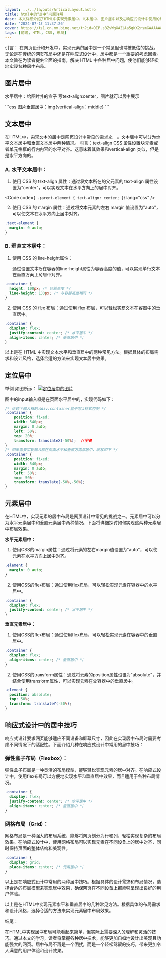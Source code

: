 ```yaml
---
layout: ../../layouts/ArticalLayout.astro
title: html中的“居中”问题详解
desc: 本文详细介绍了HTML中实现元素居中、文本居中、图片居中以及在响应式设计中使用的居中技巧，包括Flexbox和Grid布局。通过这些方法，设计师可以轻松应对各种布局需求，提升网页设计的灵活性和用户体验。测试超长内容隐藏第二行末尾xxxxxxxxxxxxxxxxxx
date: '2024-07-17 11:37:26'
cover: https://ts1.cn.mm.bing.net/th?id=OIP.s3ZvWgXAZLAa5gKX2rsmGAAAAA&w=80&h=80&c=7&qlt=80&o=6&pid=13.1
tags: [前端, HTML, CSS, 布局]
---
```



引言：
在网页设计和开发中，实现元素的居中是一个常见但也常被低估的挑战。无论是在传统的网页布局中还是在响应式设计中，居中都是一个重要的考虑因素。本文旨在为读者提供全面的指南，解决 HTML 中各种居中问题，使他们能够轻松地实现各种居中布局。

<h2>图片居中</h2>
<p>水平居中：给图片外的盒子 写text-align:center，图片就可以居中展示</p>
```css
图片垂直居中：img{vertical-align：middle}
```

<h2>文本居中</h2>

在HTML中，实现文本的居中是网页设计中常见的需求之一。文本居中可以分为水平文本居中和垂直文本居中两种情况。
引言：text-align CSS 属性设置块元素或者单元格框的行内内容的水平对齐。这意味着其效果和vertical-align
类似，但是是水平方向的。

<h3 class="text-orange-400">A. 水平文本居中：</h3>

1. 使用 CSS 的 text-align 属性：通过将文本所在的父元素的 text-align 属性设置为"center"，可以实现文本在水平方向上的居中对齐。

<Code
  code={`
.parent-element {
  text-align: center;
}`}
  lang="css"
/>

2. 使用 CSS 的 margin 属性：通过将文本元素的左右 margin 值设置为"auto"，可以使文本在水平方向上居中对齐。

```css
.text-element {
  margin: 0 auto;
}
```

<h3 class="text-orange-600">B. 垂直文本居中：</h3>

1.  使用 CSS 的 line-height属性：

    通过设置文本所在容器的line-height属性为容器高度的值，可以实现单行文本在垂直方向上的居中对齐。

```css
.container {
  height: 100px; /* 容器高度 */
  line-height: 100px; /* 与容器高度相同 */
}
```

2. 使用 CSS 的 flex 布局：通过使用 flex 布局，可以轻松实现文本在容器中的垂直居中。

```css
.container {
  display: flex;
  justify-content: center; /* 水平居中 */
  align-items: center; /* 垂直居中 */
}
```

以上是在 HTML 中实现文本水平和垂直居中的两种常见方法。根据具体的布局需求和设计风格，选择合适的方法来实现文本居中效果。

## 定位居中

举例 如图所示：
[![定位居中的图片](https://cdnjson.com/images/2024/07/17/73cea6b267004d329cd2dbbf965c9133.png)](https://cdnjson.com/images/2024/07/17/73cea6b267004d329cd2dbbf965c9133.png)

图中的input输入框是在页面水平居中的，实现代码如下：

```css
/* 给这个输入框的大div.container盒子写入样式控制 */
.container {
    position: fixed;
    width: 540px;
    margin: 0 auto;
    left: 50%;
    top: 20%;
    transform: translateX(-50%);  //关键
}
/* 如果需要实现输入框在页面水平和垂直方向都居中，改写如下 */
.container {
    position: fixed;
    width: 540px;
    margin: 0 auto;
    left: 50%;
    top: 50%;
    transform: translate(-50%,-50%);
}
```

## 元素居中

在HTML中，实现元素的居中布局是网页设计中常见的挑战之一。元素居中可以分为水平元素居中和垂直元素居中两种情况。下面将详细探讨如何实现这两种元素居中布局效果。

**水平元素居中：**

1. 使用CSS的margin属性：通过将元素的左右margin值设置为"auto"，可以使元素在水平方向上居中对齐。

```css
.element {
  margin: 0 auto;
}
```

2. 使用CSS的flex布局：通过使用flex布局，可以轻松实现元素在容器中的水平居中。

```css
.container {
  display: flex;
  justify-content: center; /* 水平居中 */
}
```

**垂直元素居中：**

1. 使用CSS的flex布局：通过使用flex布局，可以轻松实现元素在容器中的垂直居中。

```css
.container {
  display: flex;
  align-items: center; /* 垂直居中 */
}
```

2. 使用CSS的transform属性：通过将元素的position属性设置为"absolute"，并结合使用transform属性，可以实现元素在父容器中的垂直居中。

```css
.element {
  position: absolute;
  top: 50%;
  transform: translateY(-50%);
}
```

## 响应式设计中的居中技巧

响应式设计要求网页能够适应不同设备和屏幕尺寸，因此在实现居中布局时需要考虑不同情况下的适配性。下面介绍几种在响应式设计中常用的居中技巧：

### 弹性盒子布局（Flexbox）：

弹性盒子布局是一种灵活的布局模型，能够轻松实现元素的居中对齐。在响应式设计中，使用flex布局可以方便地实现水平和垂直居中效果，而且适用于各种布局情况。

```css
.container {
  display: flex;
  justify-content: center; /* 水平居中 */
  align-items: center; /* 垂直居中 */
}
```

### 网格布局（Grid）：

网格布局是一种强大的布局系统，能够将网页划分为行和列，轻松实现复杂的布局效果。在响应式设计中，使用网格布局可以实现元素在不同设备上的居中对齐，同时保持页面的整体结构和美观性。

```css
.container {
  display: grid;
  place-items: center; /* 元素居中 */
}
```

以上是在响应式设计中常用的两种居中技巧。根据具体的设计需求和布局情况，选择合适的布局模型来实现居中效果，确保网页在不同设备上都能够呈现出良好的用户体验。

以上是在HTML中实现元素水平和垂直居中的几种常见方法。根据具体的布局需求和设计风格，选择合适的方法来实现元素居中布局效果。

结尾：

在HTML中实现居中布局可能看起来简单，但实际上需要深入的理解和灵活的技巧。通过本文的学习，读者将掌握各种居中技术，能够更加自如地设计出美观且功能强大的网页。居中布局不再是一个困扰，而是一个轻松驾驭的技巧，带来更加令人满意的用户体验和设计效果。
